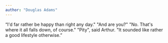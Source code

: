 ```yaml
---
author: "Douglas Adams"
---
```


“I'd far rather be happy than right any day."
"And are you?" 
"No. That's where it all falls down, of course."
"Pity", said Arthur. "It sounded like rather a good lifestyle otherwise.”

